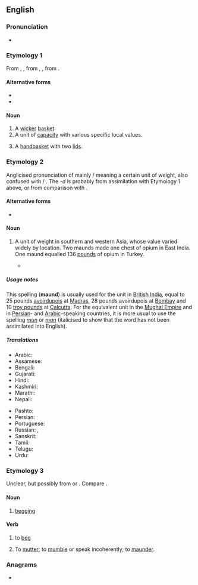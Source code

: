 ==English==

===Pronunciation===
* {{a|UK}} {{IPA|en|/mɔːnd/}}

===Etymology 1===
From {{inh|en|enm|maunde}}, {{m|enm|mande}}, from {{inh|en|ang|mand}}, {{m|ang|mond|t=basket}}, from {{inh|en|gem-pro|*mandō|t=basket}}.

====Alternative forms====
* {{alter|en|mand}}
* {{alter|en|mande|mawn|mond||Scotland}}

====Noun====
{{en-noun}}

# A [[wicker]] [[basket]].
# A unit of [[capacity]] with various specific local values.
# {{lb|en|regional}} A [[handbasket]] with two [[lid]]s.

===Etymology 2===
{{wikipedia}}
Anglicised pronunciation of mainly {{bor|en|hi|मान}} / {{bor|en|ur|من|tr=man}} meaning a certain unit of weight, also confused with {{bor|en|hi|मान}} / {{bor|en|ur|مان‎|tr=mān|t=measure}}. The ''-d'' is probably from assimilation with Etymology 1 above, or from comparison with {{m|en|pound}}.

====Alternative forms====
* {{alter|en|mun|man}}

====Noun====
{{en-noun}}

# {{lb|en|historical}} A unit of weight in southern and western Asia, whose value varied widely by location. Two maunds made one chest of opium in East India. One maund equalled 136 [[pound]]s of opium in Turkey.
#* {{quote-book|en|year=1888|author=Rudyard Kipling|chapter=In Flood Time|title={{w|In Black and White (short story collection)|In Black and White}}|publisher=Folio Society|year_published=2005|page=410|text=Now the rail has come, and the fire-carriage says ''buz-buz-buz'', and a hundred lakhs of '''''maunds''''' slide across that big bridge.}}

=====Usage notes=====
This spelling ('''maund''') is usually used for the unit in [[British India]], equal to 25&nbsp;pounds [[avoirdupois]] at [[Madras]], 28&nbsp;pounds avoirdupois at [[Bombay]] and 10&nbsp;[[troy pound]]s at [[Calcutta]]. For the equivalent unit in the [[W:Mughal Empire|Mughal Empire]] and in [[Persian]]- and [[Arabic]]-speaking countries, it is more usual to use the spelling ''[[mun]]'' or ''[[man]]'' (italicised to show that the word has not been assimilated into English).

=====Translations=====
{{trans-top|unit of mass}}
* Arabic: {{t+|ar|مَنّ}}
* Assamese: {{t|as|মোন}}
* Bengali: {{t+|bn|মন}}
* Gujarati: {{t+|gu|મણ}}
* Hindi: {{t+|hi|मन|m}}
* Kashmiri: {{t|ks|मन्|m}}
* Marathi: {{t|mr|मण}}
* Nepali: {{t|ne|मन्}}
{{trans-mid}}
* Pashto: {{t+|ps|من|m|tr=man}}
* Persian: {{t+|fa|من|tr=man}}
* Portuguese: {{t+|pt|mane|m}}
* Russian: {{t+|ru|ман|m}}, {{t|ru|ма́унд|m}}
* Sanskrit: {{t+|sa|मान}}
* Tamil: {{t+|ta|மடங்கு}}
* Telugu: {{t+|te|మణుగు}}
* Urdu: {{t+|ur|من|m|tr=man|sc=ur-Arab}}
{{trans-bottom}}

===Etymology 3===
Unclear, but possibly from {{der|en|fr|mendier}} or {{m|fr|quémander|t=to beg}}. Compare {{cog|rom|mang|t=to beg}}.

====Noun====
{{en-noun|-}}

# {{lb|en|archaic}} [[begging]]

====Verb====
{{en-verb}}

# {{lb|en|archaic}} to [[beg]]
#: {{rfquotek|en|Beaumont and Fletcher}}
# {{lb|en|obsolete}} To [[mutter]]; to [[mumble]] or speak incoherently; to [[maunder]].

===Anagrams===
* {{anagrams|en|a=admnu|Duman|Munda|dunam|mandu|undam|unmad}}

{{c|en|Containers|Units of measure}}